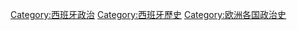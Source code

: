 [[Category:西班牙政治|Category:西班牙政治]]
[[Category:西班牙歷史|Category:西班牙歷史]]
[[Category:欧洲各国政治史|Category:欧洲各国政治史]]